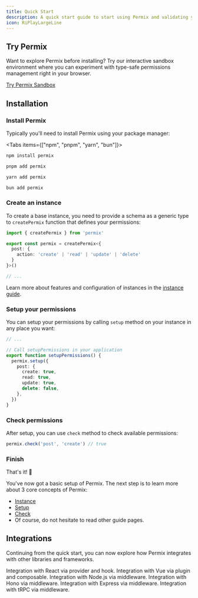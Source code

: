 ```yaml
---
title: Quick Start
description: A quick start guide to start using Permix and validating your permissions
icon: RiPlayLargeLine
---
```


## Try Permix

Want to explore Permix before installing? Try our interactive sandbox environment where you can experiment with type-safe permissions management right in your browser.

[Try Permix Sandbox](https://stackblitz.com/edit/permix-sandbox?file=src%2Fmain.ts&terminal=dev)

## Installation

<Steps>

<Step>

### Install Permix

Typically you'll need to install Permix using your package manager:

<Tabs items={["npm", "pnpm", "yarn", "bun"]}>

```bash tab
npm install permix
```

```bash tab
pnpm add permix
```

```bash tab
yarn add permix
```

```bash tab
bun add permix
```

</Tabs>

</Step>

<Step>

### Create an instance

To create a base instance, you need to provide a schema as a generic type to `createPermix` function that defines your permissions:

```ts title="/lib/permix.ts"
import { createPermix } from 'permix'

export const permix = createPermix<{
  post: {
    action: 'create' | 'read' | 'update' | 'delete'
  }
}>()

// ...
```

Learn more about features and configuration of instances in the [instance guide](/docs/guide/instance).

</Step>

<Step>

### Setup your permissions

You can setup your permissions by calling `setup` method on your instance in any place you want:

```ts title="/lib/permix.ts"
// ...

// Call setupPermissions in your application
export function setupPermissions() {
  permix.setup({
    post: {
      create: true,
      read: true,
      update: true,
      delete: false,
    },
  })
}
```

</Step>

<Step>

### Check permissions

After setup, you can use `check` method to check available permissions:

```ts
permix.check('post', 'create') // true
```

</Step>

<Step>

### Finish

That's it! 🎉

You've now got a basic setup of Permix. The next step is to learn more about 3 core concepts of Permix:

- [Instance](/docs/guide/instance)
- [Setup](/docs/guide/setup)
- [Check](/docs/guide/check)
- Of course, do not hesitate to read other guide pages.

</Step>

</Steps>

## Integrations

Continuing from the quick start, you can now explore how Permix integrates with other libraries and frameworks.

<Cards>

<Card href="/docs/integrations/react" title="React">
Integration with React via provider and hook.
</Card>

<Card href="/docs/integrations/vue" title="Vue">
Integration with Vue via plugin and composable.
</Card>

<Card href="/docs/integrations/node" title="Node.js">
Integration with Node.js via middleware.
</Card>

<Card href="/docs/integrations/hono" title="Hono">
Integration with Hono via middleware.
</Card>

<Card href="/docs/integrations/express" title="Express">
Integration with Express via middleware.
</Card>

<Card href="/docs/integrations/trpc" title="tRPC">
Integration with tRPC via middleware.
</Card>

</Cards>
